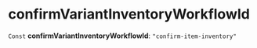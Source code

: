 
# confirmVariantInventoryWorkflowId

 `Const` **confirmVariantInventoryWorkflowId**: `"confirm-item-inventory"`
